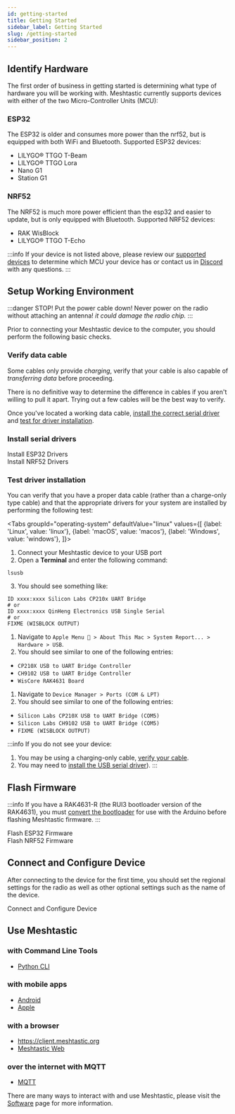 ```yaml
---
id: getting-started
title: Getting Started
sidebar_label: Getting Started
slug: /getting-started
sidebar_position: 2
---
```



## Identify Hardware

The first order of business in getting started is determining what type of hardware you will be working with. Meshtastic currently supports devices with either of the two Micro-Controller Units (MCU):

### ESP32

The ESP32 is older and consumes more power than the nrf52, but is equipped with both WiFi and Bluetooth. Supported ESP32 devices:

- LILYGO® TTGO T-Beam
- LILYGO® TTGO Lora
- Nano G1
- Station G1

### NRF52

The NRF52 is much more power efficient than the esp32 and easier to update, but is only equipped with Bluetooth. Supported NRF52 devices:

- RAK WisBlock
- LILYGO® TTGO T-Echo

:::info
If your device is not listed above, please review our [supported devices](/docs/supported-hardware) to determine which MCU your device has or contact us in [Discord](https://discord.gg/ktMAKGBnBs) with any questions.
:::

## Setup Working Environment

:::danger STOP! Put the power cable down!
Never power on the radio without attaching an antenna! _it could damage the radio chip._
:::

Prior to connecting your Meshtastic device to the computer, you should perform the following basic checks.

### Verify data cable

Some cables only provide _charging_, verify that your cable is also capable of _transferring data_ before proceeding. 

There is no definitive way to determine the difference in cables if you aren't willing to pull it apart. Trying out a few cables will be the best way to verify.

Once you've located a working data cable, [install the correct serial driver](#install-serial-drivers) and [test for driver installation](#test-driver-installation).

### Install serial drivers

<div className="indexCtasBody">
 <div class="split left">
  <div class="centered">
  <Link target="_blank"
    className={'button button--outline  button--lg cta--button'}
    to={'/docs/getting-started/serial-drivers/esp32'}
  >
    Install ESP32 Drivers
  </Link>
  </div>
</div>

<div class="split right">
  <div class="centered">
  <Link target="_blank"
    className={'button button--outline  button--lg cta--button'}
    to={'/docs/getting-started/serial-drivers/nrf52'}
  >
    Install NRF52 Drivers
  </Link>
  </div>
</div> 
</div>

### Test driver installation

You can verify that you have a proper data cable (rather than a charge-only type cable) and that the appropriate drivers for your system are installed by performing the following test: 

<Tabs
groupId="operating-system"
defaultValue="linux"
values={[
{label: 'Linux', value: 'linux'},
{label: 'macOS', value: 'macos'},
{label: 'Windows', value: 'windows'},
]}>
<TabItem value="linux">

1. Connect your Meshtastic device to your USB port
2. Open a **Terminal** and enter the following command:

  ```shell
  lsusb
  ```
3. You should see something like: 

  ```shell
  ID xxxx:xxxx Silicon Labs CP210x UART Bridge
  # or
  ID xxxx:xxxx QinHeng Electronics USB Single Serial
  # or
  FIXME (WISBLOCK OUTPUT)
  ```

</TabItem>
<TabItem value="macos">

1. Navigate to `Apple Menu  > About This Mac > System Report... > Hardware > USB`. 
2. You should see similar to one of the following entries:
  - `CP210X USB to UART Bridge Controller`
  - `CH9102 USB to UART Bridge Controller`
  - `WisCore RAK4631 Board`

</TabItem>
<TabItem value="windows">

1. Navigate to `Device Manager > Ports (COM & LPT)`
2. You should see similar to one of the following entries:
  - `Silicon Labs CP210X USB to UART Bridge (COM5)`
  - `Silicon Labs CH9102 USB to UART Bridge (COM5)`
  - `FIXME (WISBLOCK OUTPUT)`

</TabItem>
</Tabs>

:::info
If you do not see your device:

1. You may be using a charging-only cable, [verify your cable](#verify-data-cable).
2. You may need to [install the USB serial driver](/docs/getting-started/serial-drivers)).
:::

## Flash Firmware

:::info
If you have a RAK4631-R (the RUI3 bootloader version of the RAK4631), you must [convert the bootloader](/docs/guides/convert-rak4631r) for use with the Arduino before flashing Meshtastic firmware.
:::

<div className="indexCtasBody">
 <div class="split left">
  <div class="centered">
  <Link target="_blank"
    className={'button button--outline button--lg cta--button'}
    to={'/docs/getting-started/flashing-firmware/esp32/'}
  >
    Flash ESP32 Firmware
  </Link>
  </div>
</div>

<div class="split right">
  <div class="centered">
  <Link target="_blank"
    className={'button button--outline button--lg cta--button'}
    to={'/docs/getting-started/flashing-firmware/nrf52/'}
  >
    Flash NRF52 Firmware
  </Link>
  </div>
</div> 
</div>


## Connect and Configure Device

After connecting to the device for the first time, you should set the regional settings for the radio as well as other optional settings such as the name of the device.

<div className="indexCtasBody">
  <Link target="_blank"
    className={'button button--outline button--lg cta--button'}
    to={'/docs/getting-started/initial-config'}
  >
    Connect and Configure Device
  </Link>
</div>

## Use Meshtastic

### with Command Line Tools
  - [Python CLI](/docs/software/python/cli)

### with mobile apps
  - [Android](/docs/category/android-app)
  - [Apple](/docs/category/apple-apps)

### with a browser
  - https://client.meshtastic.org
  - [Meshtastic Web](/docs/software/web-client)

### over the internet with MQTT
  - [MQTT](/docs/software/mqtt/)

There are many ways to interact with and use Meshtastic, please visit the [Software](/docs/software) page for more information.